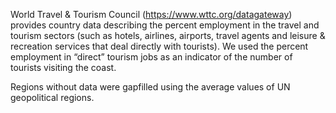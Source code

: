 World Travel & Tourism Council ([https://www.wttc.org/datagateway](https://www.wttc.org/datagateway)) provides country data describing the percent employment in the travel and tourism sectors (such as hotels, airlines, airports, travel agents and leisure & recreation services that deal directly with tourists).  We used the percent employment in "direct" tourism jobs as an indicator of the number of tourists visiting the coast.

Regions without data were gapfilled using the average values of UN geopolitical regions.